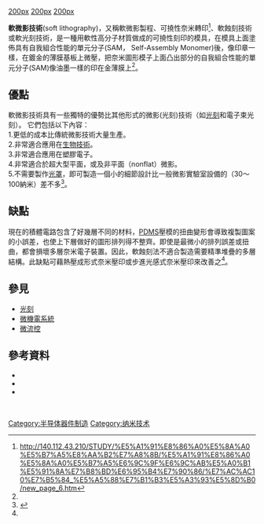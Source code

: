 [[image:soft_lithography_proc_1.jpg|200px]]
[[image:soft_lithography_proc_2.jpg|200px]]
[[image:soft_lithography_proc_3.jpg|200px]]


'''軟微影技術'''(soft lithography)，又稱軟微影製程、可撓性奈米轉印<ref name="#1">http://140.112.43.210/STUDY/%E5%A1%91%E8%86%A0%E5%8A%A0%E5%B7%A5%E8%AA%B2%E7%A8%8B/%E5%A1%91%E8%86%A0%E5%8A%A0%E5%B7%A5%E6%9C%9F%E6%9C%AB%E5%A0%B1%E5%91%8A%E7%B8%BD%E6%95%B4%E7%90%86/%E7%AC%AC10%E7%B5%84_%E5%A5%88%E7%B1%B3%E5%A3%93%E5%8D%B0/new_page_6.htm{{dead link|date=2018年4月 |bot=InternetArchiveBot |fix-attempted=yes }}</ref>、軟蝕刻技術或軟光刻技術，是一種用軟性高分子材質做成的可撓性刻印的模具，在模具上面塗佈具有自我組合性能的單元分子(SAM， Self-Assembly Monomer)後，像印章一樣，在鍍金的薄膜基板上微壓，把奈米圖形模子上面凸出部分的自我組合性能的單元分子(SAM)像油墨一樣的印在金薄膜上<ref name="#1"/>。
== 優點 ==
軟微影技術具有一些獨特的優勢比其他形式的微影(光刻)技術（如[[光刻|光刻]]和電子束光刻）。 它們包括以下內容：
<br />
1.更低的成本比傳統微影技術大量生產。
<br />
2.非常適合應用在[[生物技術|生物技術]]。
<br />
3.非常適合應用在塑膠電子。
<br />
4.非常適合於超大型平面，或及非平面（nonflat）微影。
<br />
5.不需要製作[[光罩|光罩]]，即可製造一個小的細節設計比一般微影實驗室設備的（30〜100納米）差不多<ref>{{cite book |last = Waldner  |first = Jean-Baptiste  |authorlink = Jean-Baptiste Waldner  |title = Nanocomputers and Swarm Intelligence |url = https://archive.org/details/nanocomputersswa00wald  |publisher = [[ISTE|ISTE]] [[John_Wiley_&_Sons|John Wiley & Sons]] |place = London |year = 2008 |isbn = 1847040020  | page = [https://archive.org/details/nanocomputersswa00wald/page/n113 93]}}</ref>。

== 缺點 ==
現在的積體電路包含了好幾層不同的材料，[[聚二甲基矽氧烷|PDMS]]壓模的扭曲變形會導致複製圖案的小誤差，也使上下層做好的圖形排列得不整齊。即使是最微小的排列誤差或扭曲，都會損壞多層奈米電子裝置。因此，軟蝕刻法不適合製造需要精準堆疊的多層結構。此缺點可藉熱壓成形式奈米壓印或步進光感式奈米壓印來改善之<ref name="#1"/>。

== 參見 ==
*[[光刻|光刻]]
*[[微機電系統|微機電系統]]
*[[微流控|微流控]]
== 參考資料 ==
* {{Cite journal | doi = 10.1002/(SICI)1521-3773(19980316)37:5<550::AID-ANIE550>3.0.CO;2-G | last1 = Xia | first1 = Y. | authorlink2 = G.M. Whitesides | last2 = Whitesides | first2 = G. M. | year = 1998 | title = Soft Lithography | url = http://www3.interscience.wiley.com/cgi-bin/abstract/10004598/ABSTRACT | journal = Angew. Chem. Int. Ed. Engl. | volume = 37 | issue =  | pages = 551–575 }}{{Dead link|date=2019年5月 |bot=InternetArchiveBot |fix-attempted=yes }}
* {{Cite journal | doi = 10.1146/annurev.matsci.28.1.153 | last1 = Xia | first1 = Y. | last2 = Whitesides | first2 = G. M. | year = 1998 | title = Soft Lithography. In | url = | journal = Annu. Rev. Mater. Sci. | volume = 28 | issue = | pages = 153–184 }}
* {{Cite journal | doi = 10.1126/science.290.5496.1536 | last1 = Quake | first1 = S. R. | last2 = Scherer | first2 = A. | year = 2000 | title = From micro- to nanofabrication with soft materials | url = | journal = Science | volume = 290 | issue = 5496| pages = 1536–1540 | pmid = 11090344 }}
{{reflist|2}}
<br />
[[Category:半导体器件制造|Category:半导体器件制造]]
[[Category:纳米技术|Category:纳米技术]]